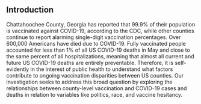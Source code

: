 ## Introduction

Chattahoochee County, Georgia has reported that 99.9% of their population is vaccinated against COVID-19, according to the CDC, while other counties continue to report alarming single-digit vaccination percentages. Over 600,000 Americans have died due to COVID-19. Fully vaccinated people accounted for less than 1% of all US COVID-19 deaths in May and close to the same percent of all hospitalizations, meaning that almost all current and future US COVID-19 deaths are entirely preventable. Therefore, it is self-evidently in the interest of public health to understand what factors contribute to ongoing vaccination disparities between US counties. Our investigation seeks to address this broad question by exploring the relationships between county-level vaccination and COVID-19 cases and deaths in relation to variables like politics, race, and vaccine hesitancy. 